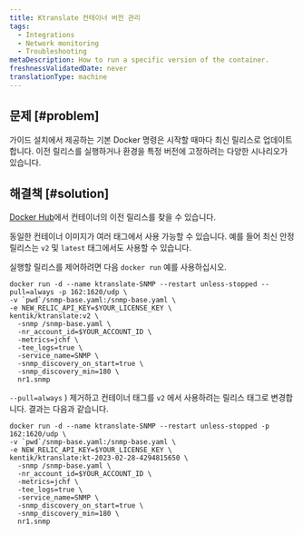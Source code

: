 ```yaml
---
title: Ktranslate 컨테이너 버전 관리
tags:
  - Integrations
  - Network monitoring
  - Troubleshooting
metaDescription: How to run a specific version of the container.
freshnessValidatedDate: never
translationType: machine
---
```


## 문제 [#problem]

가이드 설치에서 제공하는 기본 Docker 명령은 시작할 때마다 최신 릴리스로 업데이트합니다. 이전 릴리스를 실행하거나 환경을 특정 버전에 고정하려는 다양한 시나리오가 있습니다.

## 해결책 [#solution]

[Docker Hub](https://hub.docker.com/r/kentik/ktranslate/tags)에서 컨테이너의 이전 릴리스를 찾을 수 있습니다.

동일한 컨테이너 이미지가 여러 태그에서 사용 가능할 수 있습니다. 예를 들어 최신 안정 릴리스는 `v2` 및 `latest` 태그에서도 사용할 수 있습니다.

실행할 릴리스를 제어하려면 다음 `docker run` 예를 사용하십시오.

```shell
docker run -d --name ktranslate-SNMP --restart unless-stopped --pull=always -p 162:1620/udp \
-v `pwd`/snmp-base.yaml:/snmp-base.yaml \
-e NEW_RELIC_API_KEY=$YOUR_LICENSE_KEY \
kentik/ktranslate:v2 \
  -snmp /snmp-base.yaml \
  -nr_account_id=$YOUR_ACCOUNT_ID \
  -metrics=jchf \
  -tee_logs=true \
  -service_name=SNMP \
  -snmp_discovery_on_start=true \
  -snmp_discovery_min=180 \
  nr1.snmp
```

`--pull=always` ) 제거하고 컨테이너 태그를 `v2` 에서 사용하려는 릴리스 태그로 변경합니다. 결과는 다음과 같습니다.

```shell
docker run -d --name ktranslate-SNMP --restart unless-stopped -p 162:1620/udp \
-v `pwd`/snmp-base.yaml:/snmp-base.yaml \
-e NEW_RELIC_API_KEY=$YOUR_LICENSE_KEY \
kentik/ktranslate:kt-2023-02-28-4294815650 \
  -snmp /snmp-base.yaml \
  -nr_account_id=$YOUR_ACCOUNT_ID \
  -metrics=jchf \
  -tee_logs=true \
  -service_name=SNMP \
  -snmp_discovery_on_start=true \
  -snmp_discovery_min=180 \
  nr1.snmp
```